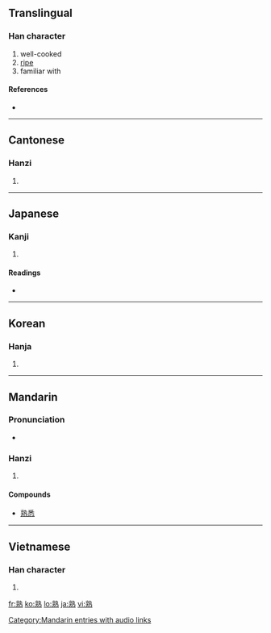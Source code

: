 ==Translingual==

===Han character===
{{Han char|rn=86|rad=火|as=11|sn=15|four=0533<sub>1</sub>|canj=卜戈火 (YIF)}}

# well-cooked
# [[ripe]]
# familiar with

====References====
* {{Han ref|kx=0680.200|dkj=19332|dj=1091.250|hdz=32231.030|uh=719F|ud=29087|bh=BCF4|bd=48372}}

----

==Cantonese==

===Hanzi===
{{yue-hanzi|jyut=|y=suk6}}

# {{defn|Cantonese|sort=火11}}

----

==Japanese==

===Kanji===
{{ja-kanji|grade=6|rs=火11}}

# {{defn|Japanese}}

====Readings====
* {{ja-readings|on=[[じゅく]] (juku)|kun=[[うれる]] (ureru), [[にる]] (niru), [[つらつら]] (tsuratsura)}}

----

==Korean==

===Hanja===
{{ko-hanja|hangeul=숙|eumhun=|rv=suk|mr=suk|y=swuk}}

# {{defn|Korean|sort=火11}}

----

==Mandarin==

===Pronunciation===
*{{audio|zh-shú.ogg|audio}}

===Hanzi===
{{cmn-hanzi|pin=[[shóu]] ([[shou2]]); [[shú]] ([[shu2]]) |wg=shou<sup>2</sup>; shu<sup>2</sup>}}

# {{defn|Mandarin|sort=火11}}

====Compounds====
*[[熟悉]]

[[Category:Mandarin entries with audio links]]

----

==Vietnamese==

===Han character===
{{vi-hantu|[[thục]]|rs=火11}}

# {{defn|Vietnamese|sort=火11}}

[[fr:熟]]
[[ko:熟]]
[[lo:熟]]
[[ja:熟]]
[[vi:熟]]